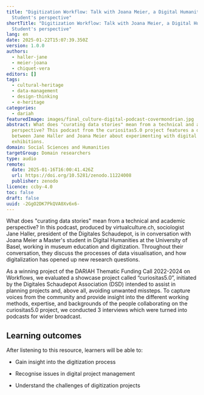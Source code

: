 ```yaml
---
title: "Digitization Workflow: Talk with Joana Meier, a Digital Humanities
  Student's perspective"
shortTitle: "Digitization Workflow: Talk with Joana Meier, a Digital Humanities
  Student's perspective"
lang: en
date: 2025-01-22T15:07:39.350Z
version: 1.0.0
authors:
  - haller-jane
  - meier-joana
  - chiquet-vera
editors: []
tags:
  - cultural-heritage
  - data-management
  - design-thinking
  - e-heritage
categories:
  - dariah
featuredImage: images/final_culture-digital-podcast-covermondrian.jpg
abstract: What does "curating data stories" mean from a technical and academic
  perspective? This podcast from the curiositas5.0 project features a discussion
  between Jane Haller and Joana Meier about experimenting with digital
  exhibitions.
domain: Social Sciences and Humanities
targetGroup: Domain researchers
type: audio
remote:
  date: 2025-01-16T16:00:41.426Z
  url: https://doi.org/10.5281/zenodo.11224008
  publisher: zenodo
licence: ccby-4.0
toc: false
draft: false
uuid: -2GgO2DK7PkQVA0Xv6x6-
---
```

What does "curating data stories" mean from a technical and academic perspective?  In this podcast, produced by virtualculture.ch, sociologist Jane Haller, president of the Digitales Schaudepot, is in conversation with Joana Meier a Master's student in Digital Humanities at the University of Basel, working in museum education and digitization.  Throughout their conversation, they discuss the processes of data visualisation, and how digitalization has opened up new research questions.

As a winning project of the DARIAH Thematic Funding Call 2022-2024 on Workflows, we evaluated a showcase project called “curiositas5.0”, initiated by the Digitales Schaudepot Association (DSD) intended to assist in planning projects and, above all, avoiding unwanted missteps. To capture voices from the community and provide insight into the different working methods, expertise, and backgrounds of the people collaborating on the curiositas5.0 project, we conducted 3 interviews which were turned into podcasts for wider broadcast.

## Learning outcomes

After listening to this resource, learners will be able to:

- Gain insight into the digitization process
- Recognise issues in digital project management
- Understand the challenges of digitization projects

  <ExternalResource title="Interested in learning more?" subtitle="Digitization Worksflow: A Digital Humanities Student's Perspective (Spotify)" url="https://open.spotify.com/episode/78t8GeaTAAvXepugPszryZ?si=Mix9VYAuQsWHV0pYMSdMRA" />
